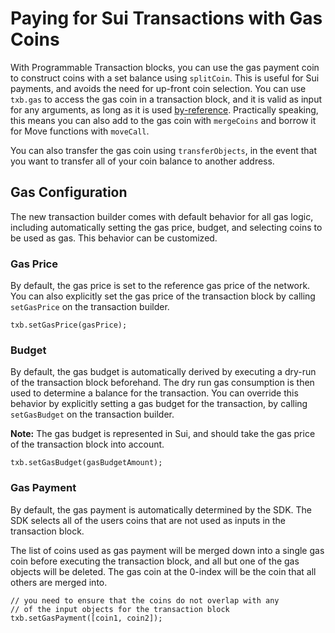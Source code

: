 # Paying for Sui Transactions with Gas Coins

With Programmable Transaction blocks, you can use the gas payment coin to construct coins with a set
balance using `splitCoin`. This is useful for Sui payments, and avoids the need for up-front coin
selection. You can use `txb.gas` to access the gas coin in a transaction block, and it is valid as
input for any arguments, as long as it is used
[by-reference](../build/programming-with-objects/ch2-using-objects.md#pass-objects-by-reference).
Practically speaking, this means you can also add to the gas coin with `mergeCoins` and borrow it
for Move functions with `moveCall`.

You can also transfer the gas coin using `transferObjects`, in the event that you want to transfer
all of your coin balance to another address.

## Gas Configuration

The new transaction builder comes with default behavior for all gas logic, including automatically
setting the gas price, budget, and selecting coins to be used as gas. This behavior can be
customized.

### Gas Price

By default, the gas price is set to the reference gas price of the network. You can also explicitly
set the gas price of the transaction block by calling `setGasPrice` on the transaction builder.

```tsx
txb.setGasPrice(gasPrice);
```

### Budget

By default, the gas budget is automatically derived by executing a dry-run of the transaction block
beforehand. The dry run gas consumption is then used to determine a balance for the transaction. You
can override this behavior by explicitly setting a gas budget for the transaction, by calling
`setGasBudget` on the transaction builder.

**Note:** The gas budget is represented in Sui, and should take the gas price of the transaction
block into account.

```tsx
txb.setGasBudget(gasBudgetAmount);
```

### Gas Payment

By default, the gas payment is automatically determined by the SDK. The SDK selects all of the users
coins that are not used as inputs in the transaction block.

The list of coins used as gas payment will be merged down into a single gas coin before executing
the transaction block, and all but one of the gas objects will be deleted. The gas coin at the
0-index will be the coin that all others are merged into.

```tsx
// you need to ensure that the coins do not overlap with any
// of the input objects for the transaction block
txb.setGasPayment([coin1, coin2]);
```
